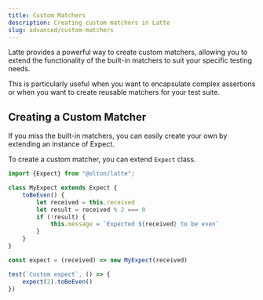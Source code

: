 ```yaml
---
title: Custom Matchers
description: Creating custom matchers in Latte
slug: advanced/custom-matchers
---
```


Latte provides a powerful way to create custom matchers, allowing you to extend the functionality of the built-in matchers to suit your specific testing needs. 

This is particularly useful when you want to encapsulate complex assertions or when you want to create reusable matchers for your test suite.

## Creating a Custom Matcher
If you miss the built-in matchers, you can easily create your own by extending an instance of Expect.

To create a custom matcher, you can extend `Expect` class.

```js
import {Expect} from "@olton/latte";

class MyExpect extends Expect {
    toBeEven() {
        let received = this.received
        let result = received % 2 === 0
        if (!result) {
            this.message = `Expected ${received} to be even`
        }
    }
}

const expect = (received) => new MyExpect(received)

test(`Custom expect`, () => {
    expect(2).toBeEven()
})
```